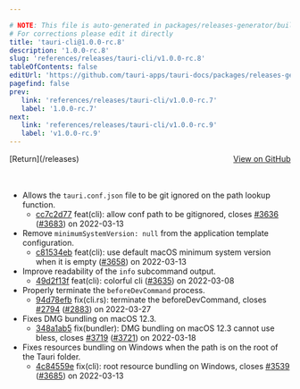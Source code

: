 ```yaml
---

# NOTE: This file is auto-generated in packages/releases-generator/build.ts
# For corrections please edit it directly
title: 'tauri-cli@1.0.0-rc.8'
description: '1.0.0-rc.8'
slug: 'references/releases/tauri-cli/v1.0.0-rc.8'
tableOfContents: false
editUrl: 'https://github.com/tauri-apps/tauri-docs/packages/releases-generator/build.ts'
pagefind: false
prev:
   link: 'references/releases/tauri-cli/v1.0.0-rc.7'
   label: '1.0.0-rc.7'
next:
   link: 'references/releases/tauri-cli/v1.0.0-rc.9'
   label: 'v1.0.0-rc.9'
---
```


<div style="margin-bottom:3rem; display: flex; justify-content: space-between; align-items: center"><span>[Return](/releases)</span><span><a href="https://github.com/tauri-apps/tauri/releases/tag/tauri-cli-v1.0.0-rc.8">View on GitHub</a></span></div>

- Allows the `tauri.conf.json` file to be git ignored on the path lookup function.
  - [cc7c2d77](https://www.github.com/tauri-apps/tauri/commit/cc7c2d77da2e4a39ec2a97b080d41a719e6d0161) feat(cli): allow conf path to be gitignored, closes [#3636](https://www.github.com/tauri-apps/tauri/pull/3636) ([#3683](https://www.github.com/tauri-apps/tauri/pull/3683)) on 2022-03-13
- Remove `minimumSystemVersion: null` from the application template configuration.
  - [c81534eb](https://www.github.com/tauri-apps/tauri/commit/c81534ebd873c358e0346c7949aeb171803149a5) feat(cli): use default macOS minimum system version when it is empty ([#3658](https://www.github.com/tauri-apps/tauri/pull/3658)) on 2022-03-13
- Improve readability of the `info` subcommand output.
  - [49d2f13f](https://www.github.com/tauri-apps/tauri/commit/49d2f13fc07d763d5de9bf4b19d00c901776c11d) feat(cli): colorful cli ([#3635](https://www.github.com/tauri-apps/tauri/pull/3635)) on 2022-03-08
- Properly terminate the `beforeDevCommand` process.
  - [94d78efb](https://www.github.com/tauri-apps/tauri/commit/94d78efbe542e7be3c00e3b2355c22803816715f) fix(cli.rs): terminate the beforeDevCommand, closes [#2794](https://www.github.com/tauri-apps/tauri/pull/2794) ([#2883](https://www.github.com/tauri-apps/tauri/pull/2883)) on 2022-03-27
- Fixes DMG bundling on macOS 12.3.
  - [348a1ab5](https://www.github.com/tauri-apps/tauri/commit/348a1ab59d2697478a594016016f1fccbf1ac054) fix(bundler): DMG bundling on macOS 12.3 cannot use bless, closes [#3719](https://www.github.com/tauri-apps/tauri/pull/3719) ([#3721](https://www.github.com/tauri-apps/tauri/pull/3721)) on 2022-03-18
- Fixes resources bundling on Windows when the path is on the root of the Tauri folder.
  - [4c84559e](https://www.github.com/tauri-apps/tauri/commit/4c84559e1f3019e7aa2666b10a1a0bd97bb09d24) fix(cli): root resource bundling on Windows, closes [#3539](https://www.github.com/tauri-apps/tauri/pull/3539) ([#3685](https://www.github.com/tauri-apps/tauri/pull/3685)) on 2022-03-13

